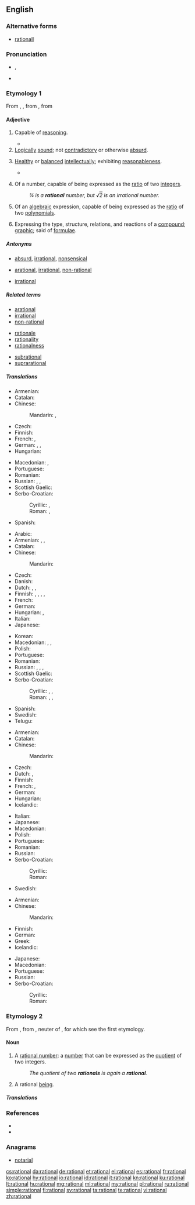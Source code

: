 {{was wotd|2009|January|20}}
==English==

===Alternative forms===
* [[rationall]] {{qualifier|obsolete}}

===Pronunciation===
* {{enPR|ră'sh(ə)nəl}}, {{IPA|/ˈræʃ(ə)nəl/|lang=en}}
* {{audio|en-us-rational.ogg|Audio (US)|lang=en}}

===Etymology 1===
From {{etyl|fro|en}} {{term|rationel|lang=fro}}, {{term|rational|lang=fro}}, from {{etyl|la|en}} {{term|rationalis||of or belonging to reason, rational, reasonable|lang=la}}, from {{term|ratio||reason}}

====Adjective====
{{en-adj}}

# Capable of [[reasoning]].
#: {{ux|en|Man is a '''rational''' creature.}}
#* {{quote-book|year=2001|author=Mark Sainsbury|title=Logical Forms &mdash; An Introduction to Philosophical Logic|edition=2nd|publisher=Blackwell Publishing|chapter=1|section=&sect;7|isbn=978-0-63121-679-7|page=32|passage=The utility of valid arguments is a monument to our frailty: to the fact that we are not completely '''rational''' beings.}}
# [[logical|Logical]]ly [[sound]]; not [[contradictory]] or otherwise [[absurd]].
#: {{ux|en|His statements were quite '''rational'''.}}
# {{label|en|of a person or personal characteristics}} [[healthy|Healthy]] or [[balance]]d [[intellect]]ually; exhibiting [[reasonableness]].
#: {{ux|en|'''rational''' conduct}}
#*{{quote-magazine|date=2014-06-21|volume=411|issue=8892|magazine={{w|The Economist}}
|title=[http://www.economist.com/news/books-and-arts/21604535-real-sir-isaac-newton-was-not-first-king-reason-last Magician’s brain]
|passage=The [Isaac] Newton that emerges from the [unpublished] manuscripts is far from the popular image of a '''rational''' practitioner of cold and pure reason. The architect of modern science was himself not very modern. He was obsessed with alchemy.}}
# {{label|en|mathematics|arithmetic|number theory|not comparable}} Of a number, capable of being expressed as the [[ratio]] of two [[integer]]s.
#: ''&frac34; is a '''rational''' number, but √<span style="text-decoration:overline">2</span> is an irrational number.''
# {{label|en|mathematics|arithmetic|not comparable}} Of an [[algebraic]] expression, capable of being expressed as the [[ratio]] of two [[polynomial]]s.
# {{label|en|chemistry}} Expressing the type, structure, relations, and reactions of a [[compound]]; [[graphic]]; said of [[formula]]e.

=====Antonyms=====
* {{sense|reasonable}} [[absurd]], [[irrational]], [[nonsensical]]
* {{sense|capable of reasoning}} [[arational]], [[irrational]], [[non-rational]]
* {{sense|number theory}} [[irrational]]

=====Related terms=====
{{rel-top3|Terms etymologically related to ''rational''}}
* [[arational]]
* [[irrational]]
* [[non-rational]]
{{rel-mid3}}
* [[rationale]]
* [[rationality]]
* [[rationalness]]
{{rel-mid3}}
* [[subrational]]
* [[suprarational]]
{{rel-bottom}}

=====Translations=====
{{trans-top|capable of reasoning}}
* Armenian: {{t|hy|բանական|tr=banakan}}
* Catalan: {{t+|ca|racional}}
* Chinese:
*: Mandarin: {{t+|cmn|合理|tr=hélǐ de|alt=合理的|sc=Hani}}, {{t+|cmn|理性|tr=lǐxìng de|alt=理性的|sc=Hani}}
* Czech: {{t|cs|racionální}}
* Finnish: {{t+|fi|rationaalinen}}
* French: {{t+|fr|rationnel|m}}, {{t+|fr|rationnelle|f}}
* German: {{t+|de|vernünftig}}, {{t+|de|sinnvoll}}, {{t+|de|rational}}
* Hungarian: {{t+|hu|értelmes}}
{{trans-mid}}
* Macedonian: {{t|mk|рационален|m|tr=racionálen}}, {{t|mk|разумен|m|tr=rázumen}}
* Portuguese: {{t+|pt|racional}}
* Romanian: {{t+|ro|rațional|m|n}}
* Russian: {{t+|ru|мыслящий|tr=mýsljaščij|sc=Cyrl}}, {{t+|ru|разумный|tr=razúmnyj|sc=Cyrl}}, {{t+|ru|рациональный|tr=racionálʹnyj|sc=Cyrl}}
* Scottish Gaelic: {{t|gd|ciallach}}
* Serbo-Croatian:
*: Cyrillic: {{t|sh|рационалан}}, {{t|sh|разуман}}
*: Roman: {{t+|sh|racionalan}}, {{t+|sh|razuman}}
* Spanish: {{t+|es|racional}}
{{trans-bottom}}

{{trans-top|reasonable; not absurd}}
* Arabic: {{t|ar|عقلاني|tr=ʿaqlāniyy|sc=Arab}}
* Armenian: {{t|hy|ռացիոնալ|tr=ṙac’ional}}, {{t|hy|խելացի|tr=xelac’i}}, {{t|hy|նպատակահարմար|tr=npatakaharmar}}
* Catalan: {{t+|ca|racional}}
* Chinese:
*: Mandarin: {{t+|cmn|合理|tr=hélǐ de|alt=合理的|sc=Hani}}
* Czech: {{t|cs|racionální}}
* Danish: {{t+|da|rationel}}
* Dutch: {{t+|nl|rationeel}}, {{t+|nl|redelijk}}, {{t|nl|verstandelijk}}
* Finnish: {{t+|fi|järkevä}}, {{t|fi|järjellinen}}, {{t|fi|järkiperäinen}}, {{t|fi|järkeenkäypä}}, {{t+|fi|rationaalinen}}
* French: {{t+|fr|raisonnable}}
* German: {{t+|de|vernünftig}}
* Hungarian: {{t+|hu|racionális}}, {{t+|hu|ésszerű}}
* Italian: {{t+|it|razionale}}
* Japanese: {{t+|ja|合理的|tr=ごうりてき, gōriteki|sc=Jpan}}
{{trans-mid}}
* Korean: {{t+|ko|합리적|sc=Kore}}
* Macedonian: {{t|mk|рационален|m|tr=racionálen}}, {{t|mk|разумен|m|tr=rázumen}}, {{t|mk|целисходен|m|tr=celíshoden}}
* Polish: {{t+|pl|racjonalny}}
* Portuguese: {{t+|pt|racional}}
* Romanian: {{t+|ro|rațional|m|n}}
* Russian: {{t+|ru|рациональный|tr=racionálʹnyj|sc=Cyrl}}, {{t+|ru|разумный|tr=razúmnyj|sc=Cyrl}}, {{t+|ru|целесообразный|tr=celesoobráznyj|sc=Cyrl}}, {{t+|ru|рассудительный|tr=rassudítelʹnyj|sc=Cyrl}}
* Scottish Gaelic: {{t|gd|ciallach}}
* Serbo-Croatian:
*: Cyrillic: {{t|sh|рационалан}}, {{t|sh|разуман}}, {{t|sh|разборит}}
*: Roman: {{t+|sh|racionalan}}, {{t+|sh|razuman}}, {{t+|sh|razborit}}
* Spanish: {{t|es|razonable}}
* Swedish: {{t+|sv|rationell}}
* Telugu: {{t|te|హేతుబద్దమైన|tr=heatubaddamaina|sc=Telu}}
{{trans-bottom}}

{{trans-top|arithmetic: of a number}}
* Armenian: {{t|hy|ռացիոնալ|tr=ṙac’ional}}
* Catalan: {{t+|ca|racional}}
* Chinese:
*: Mandarin: {{t+|cmn|有理|tr=yǒulǐ|sc=Hani}}
* Czech: {{t|cs|racionální}}
* Dutch: {{t+|nl|rationeel}}, {{t+|nl|rationele}}
* Finnish: {{t+|fi|rationaalinen|alt=rationaali-}}
* French: {{t+|fr|rationnel|m}}, {{t+|fr|rationnelle|f}}
* German: {{t+|de|rational}}
* Hungarian: {{t+|hu|racionális}}
* Icelandic: {{t|is|ræður|m}}
{{trans-mid}}
* Italian: {{t+|it|razionale}}
* Japanese: {{t|ja|有理|tr=ゆうりの, yūri-no|alt=有理の|sc=Jpan}}
* Macedonian: {{t|mk|рационален|m|tr=racionálen}}
* Polish: {{t|pl|wymierny|m}}
* Portuguese: {{t+|pt|racional}}
* Romanian: {{t+|ro|rațional|n}}
* Russian: {{t+|ru|рациональный|tr=racionálʹnyj|sc=Cyrl}}
* Serbo-Croatian:
*: Cyrillic: {{t|sh|рационалан}}
*: Roman: {{t+|sh|racionalan}}
* Swedish: {{t+|sv|rationell}}
{{trans-bottom}}

{{trans-top|arithmetic: of an algebraic expression}}
* Armenian: {{t|hy|ռացիոնալ|tr=ṙac’ional}}
* Chinese:
*: Mandarin: {{t+|cmn|有理|tr=yǒulǐ|sc=Hani}}
* Finnish: {{t+|fi|rationaalinen|alt=rationaali-}}
* German: {{t+|de|rational}}
* Greek: {{t+|el|ρητός|m|sc=Grek}}
* Icelandic: {{t|is|ræður|m}}
{{trans-mid}}
* Japanese: {{t|ja|有理|tr=ゆうりの, yūri-no|alt=有理の|sc=Jpan}}
* Macedonian: {{t|mk|рационален|m|tr=racionálen}}
* Portuguese: {{t+|pt|racional}}
* Russian: {{t+|ru|рациональный|tr=racionálʹnyj|sc=Cyrl}}
* Serbo-Croatian:
*: Cyrillic: {{t|sh|рационалан}}
*: Roman: {{t+|sh|racionalan}}
{{trans-bottom}}

===Etymology 2===
From {{etyl|fro|en}} {{term|rational|lang=fro}}, from {{etyl|ML.|en}} {{term|rationale||a pontifical stole, a pallium, an ornament worn over the chasuble}}, neuter of {{etyl|la|en}} {{term|rationalis||rational|lang=la}}, for which see the first etymology.

====Noun====
{{en-noun}}

# {{context|mathematics|lang=en}} A [[rational number]]: a [[number]] that can be expressed as the [[quotient]] of two integers.
#: ''The quotient of two '''rationals''' is again a '''rational'''.''
# A rational [[being]].
#: {{rfquotek|Young}}

=====Translations=====
{{trans-see|rational number}}

===References===
* {{R:Webster 1913}}
* {{R:Century 1911}}

===Anagrams===
* [[notarial#English|notarial]]

[[cs:rational]]
[[da:rational]]
[[de:rational]]
[[et:rational]]
[[el:rational]]
[[es:rational]]
[[fr:rational]]
[[ko:rational]]
[[hy:rational]]
[[io:rational]]
[[id:rational]]
[[it:rational]]
[[kn:rational]]
[[ku:rational]]
[[lt:rational]]
[[hu:rational]]
[[mg:rational]]
[[ml:rational]]
[[my:rational]]
[[pl:rational]]
[[ru:rational]]
[[simple:rational]]
[[fi:rational]]
[[sv:rational]]
[[ta:rational]]
[[te:rational]]
[[vi:rational]]
[[zh:rational]]